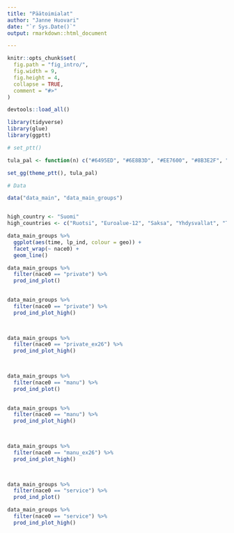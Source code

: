 ```yaml
---
title: "Päätoimialat"
author: "Janne Huovari"
date: "`r Sys.Date()`"
output: rmarkdown::html_document

---
```


```r
knitr::opts_chunk$set(
  fig.path = "fig_intro/",
  fig.width = 9,
  fig.height = 4,
  collapse = TRUE,
  comment = "#>"
)

devtools::load_all()

library(tidyverse)
library(glue)
library(ggptt)

# set_ptt()

tula_pal <- function(n) c("#6495ED", "#6E8B3D", "#EE7600", "#8B3E2F", "#8968CD", "#f03b20", "grey75")[1:n]

set_gg(theme_ptt(), tula_pal)

# Data

data("data_main", "data_main_groups")


high_country <- "Suomi"
high_countries <- c("Ruotsi", "Euroalue-12", "Saksa", "Yhdysvallat", "Tanska")


```


```r

data_main_groups %>% 
  ggplot(aes(time, lp_ind, colour = geo)) +
  facet_wrap(~ nace0) +
  geom_line()

```

```r

data_main_groups %>% 
  filter(nace0 == "private") %>% 
  prod_ind_plot()
  
```

```r

data_main_groups %>% 
  filter(nace0 == "private") %>% 
  prod_ind_plot_high()

  
```

```r

data_main_groups %>% 
  filter(nace0 == "private_ex26") %>% 
  prod_ind_plot_high()

  
```

```r

data_main_groups %>% 
  filter(nace0 == "manu") %>% 
  prod_ind_plot()
  
```

```r

data_main_groups %>% 
  filter(nace0 == "manu") %>% 
  prod_ind_plot_high()

  
```

```r

data_main_groups %>% 
  filter(nace0 == "manu_ex26") %>% 
  prod_ind_plot_high()

  
```

```r

data_main_groups %>% 
  filter(nace0 == "service") %>% 
  prod_ind_plot() 

```
```r

data_main_groups %>% 
  filter(nace0 == "service") %>% 
  prod_ind_plot_high()

  
```
